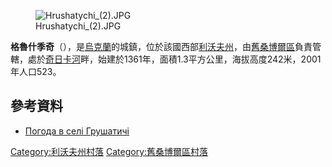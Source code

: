 [[Image:Hrushatychi_(2).JPG|right]]

'''格魯什季奇'''（{{lang-uk|Грушатичі}}），是[[烏克蘭|烏克蘭]]的城鎮，位於該國西部[[利沃夫州|利沃夫州]]，由[[舊桑博爾區|舊桑博爾區]]負責管轄，處於[[奇日卡河|奇日卡河]]畔，始建於1361年，面積1.3平方公里，海拔高度242米，2001年人口523。

{{coord|49|38|16|N|22|54|12|E|scale:100000|display=title}}

==參考資料==
* [http://weather.in.ua/ua/l'vovskaja/6061 Погода в селі Грушатичі]{{Wayback|url=http://weather.in.ua/ua/l%27vovskaja/6061 |date=20160305115036 }}

[[Category:利沃夫州村落|Category:利沃夫州村落]]
[[Category:舊桑博爾區村落|Category:舊桑博爾區村落]]


{{Lviv-geo-stub}}